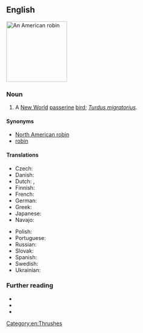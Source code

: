 ==English==
[[Image:Turdus-migratorius-002.jpg|thumb|160px|An American robin]]
{{Listen|filename=Turdus-migratorius-003.ogg|title=American robin|description=(Turdus migratorius) An American robin}}

===Noun===
{{en-noun}}

# A [[New World]] [[passerine]] [[bird]]; ''[[Turdus migratorius]]''.

====Synonyms====
* [[North American robin]]
* [[robin]]

====Translations====
{{trans-top|''Turdus migratorius''}}
* Czech: {{t|cs|drozd stěhovavý}}
* Danish: {{t-needed|da}}
* Dutch: {{t+|nl|roodborstlijster|f}}, {{t|nl|Amerikaanse roodborstlijster|f}}
* Finnish: {{t+|fi|punarintarastas}}
* French: {{t+|fr|merle d'Amérique|m}}
* German: {{t|de|Wanderdrossel|f}}
* Greek: {{t|el|αμερικανικός κοκκινολαίμης|m}}
* Japanese: {{t-needed|ja}}
* Navajo: {{t|nv|téél halchíʼí}}
{{trans-mid}}
* Polish: {{t|pl|drozd wędrowny|m}}
* Portuguese: {{t|pt|tordo americano|m}}
* Russian: {{t|ru|стра́нствующий дрозд|m}}
* Slovak: {{t-needed|sk}}
* Spanish: {{t-needed|es}}
* Swedish: {{t+|sv|vandringstrast|c}}
* Ukrainian: {{t-needed|uk}}
{{trans-bottom}}

===Further reading===
* {{pedia}}
* {{specieslite|Turdus migratorius|i=1}}
* {{comcatlite|Turdus migratorius|i=1}}

[[Category:en:Thrushes]]
